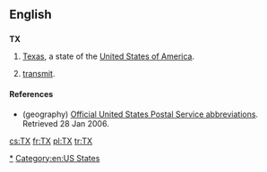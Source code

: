{{also|tx}}
==English==

==={{abbreviation}}===
{{wikipedia}}
'''TX'''

# {{geography}} [[Texas]], a state of the [[United States of America]].
# {{electronics}} [[transmit]].

====References====
* (geography) [http://www.usps.com/ncsc/lookups/abbreviations.html Official United States Postal Service abbreviations]. Retrieved 28 Jan 2006.

[[Category:en:Texas|*]]
[[Category:en:US States]]

[[cs:TX]]
[[fr:TX]]
[[pl:TX]]
[[tr:TX]]